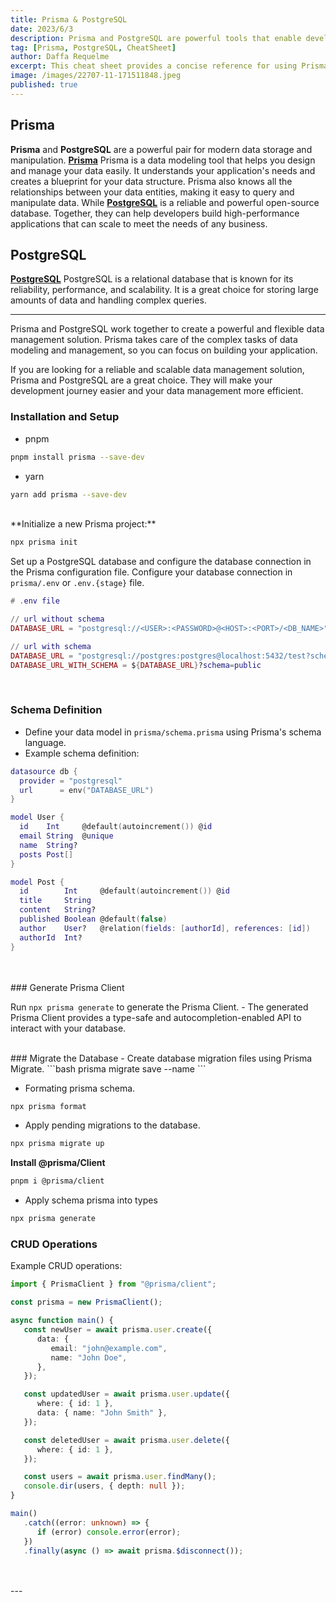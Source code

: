 ```yaml
---
title: Prisma & PostgreSQL
date: 2023/6/3
description: Prisma and PostgreSQL are powerful tools that enable developers to efficiently build robust and scalable applications. Prisma is an open-source database toolkit that simplifies database access and management, while PostgreSQL is a popular and feature-rich relational database management system. This cheat sheet provides a concise and clear overview of the essential concepts and commands required to use Prisma effectively with PostgreSQL.
tag: [Prisma, PostgreSQL, CheatSheet]
author: Daffa Requelme
excerpt: This cheat sheet provides a concise reference for using Prisma with PostgreSQL. By following these guidelines, developers can streamline their workflow and efficiently interact with the database using Prisma's powerful features. Whether you are a beginner or an experienced developer, this cheat sheet will assist you in harnessing the combined power of Prisma and PostgreSQL to build robust and scalable applications.
image: /images/22707-11-171511848.jpeg
published: true
---
```


## Prisma

**Prisma** and **PostgreSQL** are a powerful pair for modern data storage and manipulation.
**[Prisma](https://www.prisma.io/docs "See Prisma docs")** Prisma is a data modeling tool that helps you design and manage your data easily. It understands your application's needs and creates a blueprint for your data structure. Prisma also knows all the relationships between your data entities, making it easy to query and manipulate data.
While **[PostgreSQL](https://www.postgresql.org/docs "See PostgreSQL docs")** is a reliable and powerful open-source database. Together, they can help developers build high-performance applications that can scale to meet the needs of any business.

## PostgreSQL

**[PostgreSQL](https://www.postgresql.org/docs "See PostgreSQL docs")** PostgreSQL is a relational database that is known for its reliability, performance, and scalability. It is a great choice for storing large amounts of data and handling complex queries.

---

Prisma and PostgreSQL work together to create a powerful and flexible data management solution. Prisma takes care of the complex tasks of data modeling and management, so you can focus on building your application.

If you are looking for a reliable and scalable data management solution, Prisma and PostgreSQL are a great choice. They will make your development journey easier and your data management more efficient.

### Installation and Setup

-  pnpm

```bash
pnpm install prisma --save-dev
```

-  yarn

```bash
yarn add prisma --save-dev
```

<br />
**Initialize a new Prisma project:**

```bash
npx prisma init
```

Set up a PostgreSQL database and configure the database connection in the Prisma configuration file.
Configure your database connection in `prisma/.env` or `.env.{stage}` file.

```lua
# .env file

// url without schema
DATABASE_URL = "postgresql://<USER>:<PASSWORD>@<HOST>:<PORT>/<DB_NAME>"

// url with schema
DATABASE_URL = "postgresql://postgres:postgres@localhost:5432/test?schema=public"
DATABASE_URL_WITH_SCHEMA = ${DATABASE_URL}?schema=public
```

<br />

### Schema Definition

-  Define your data model in `prisma/schema.prisma` using Prisma's schema language.
-  Example schema definition:

```lua
datasource db {
  provider = "postgresql"
  url      = env("DATABASE_URL")
}

model User {
  id    Int     @default(autoincrement()) @id
  email String  @unique
  name  String?
  posts Post[]
}

model Post {
  id        Int     @default(autoincrement()) @id
  title     String
  content   String?
  published Boolean @default(false)
  author    User?   @relation(fields: [authorId], references: [id])
  authorId  Int?
}
```

<br />
<br />
### Generate Prisma Client

Run `npx prisma generate` to generate the Prisma
Client. - The generated Prisma Client provides a type-safe and
autocompletion-enabled API to interact with your database.

<br />
### Migrate the Database
- Create database migration files using Prisma Migrate.
```bash
prisma migrate save --name <migration-name>
```

-  Formating prisma schema.

```bash
npx prisma format
```

-  Apply pending migrations to the database.

```bash
npx prisma migrate up
```

**Install @prisma/Client**

```bash
pnpm i @prisma/client
```

-  Apply schema prisma into types

```bash
npx prisma generate
```

### CRUD Operations

Example CRUD operations:

```ts
import { PrismaClient } from "@prisma/client";

const prisma = new PrismaClient();

async function main() {
   const newUser = await prisma.user.create({
      data: {
         email: "john@example.com",
         name: "John Doe",
      },
   });

   const updatedUser = await prisma.user.update({
      where: { id: 1 },
      data: { name: "John Smith" },
   });

   const deletedUser = await prisma.user.delete({
      where: { id: 1 },
   });

   const users = await prisma.user.findMany();
   console.dir(users, { depth: null });
}

main()
   .catch((error: unknown) => {
      if (error) console.error(error);
   })
   .finally(async () => await prisma.$disconnect());
```
<br/>
<br/>
---

